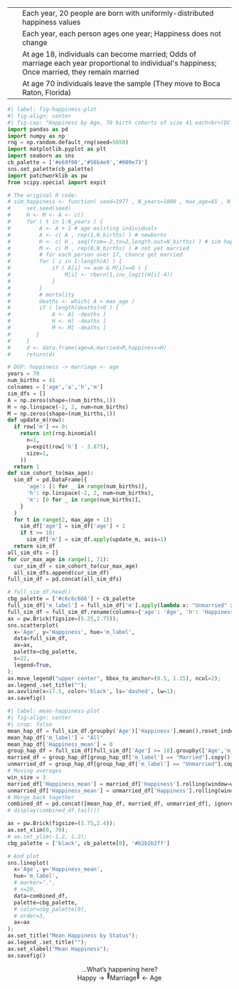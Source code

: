 
```{=html}
<table>
<thead>
</thead>
<tbody>
<tr>
  <td width="5%" align="right"><span data-qmd="<i class='bi bi-1-circle'></i>"></span></td>
  <td width="95%">Each year, 20 people are born with uniformly-distributed happiness values</td>
</tr>
<tr>
  <td><span data-qmd="<i class='bi bi-2-circle'></i>"></span></td>
  <td>Each year, each person ages one year; Happiness does not change</td>
</tr>
<tr>
  <td><span data-qmd="<i class='bi bi-3-circle'></i>"></span></td>
  <td>At age 18, individuals can become married; Odds of marriage each year proportional to individual's happiness; Once married, they remain married</td>
</tr>
<tr>
  <td><span data-qmd="<i class='bi bi-4-circle'></i>"></span></td>
  <td>At age 70 individuals leave the sample (They move to Boca Raton, Florida)</td>
</tr>
</tbody>
</table>
```

:::: {layout="[60,40]" layout-valign="center"}
::: {#collider-plot}

```python
#| label: fig-happiness-plot
#| fig-align: center
#| fig-cap: "Happiness by Age, 70 birth cohorts of size 41 each<br>(DC minimum marriage age = 18)"
import pandas as pd
import numpy as np
rng = np.random.default_rng(seed=5650)
import matplotlib.pyplot as plt
import seaborn as sns
cb_palette = ['#e69f00','#56b4e9','#009e73']
sns.set_palette(cb_palette)
import patchworklib as pw
from scipy.special import expit

# The original R code:
# sim_happiness <- function( seed=1977 , N_years=1000 , max_age=65 , N_births=20 , aom=18 ) {
#     set.seed(seed)
#     H <- M <- A <- c()
#     for ( t in 1:N_years ) {
#         A <- A + 1 # age existing individuals
#         A <- c( A , rep(1,N_births) ) # newborns
#         H <- c( H , seq(from=-2,to=2,length.out=N_births) ) # sim happiness trait - never changes
#         M <- c( M , rep(0,N_births) ) # not yet married
#         # for each person over 17, chance get married
#         for ( i in 1:length(A) ) {
#             if ( A[i] >= aom & M[i]==0 ) {
#                 M[i] <- rbern(1,inv_logit(H[i]-4))
#             }
#         }
#         # mortality
#         deaths <- which( A > max_age )
#         if ( length(deaths)>0 ) {
#             A <- A[ -deaths ]
#             H <- H[ -deaths ]
#             M <- M[ -deaths ]
#        }
#     }
#     d <- data.frame(age=A,married=M,happiness=H)
#     return(d)

# DGP: happiness -> marriage <- age
years = 70
num_births = 41
colnames = ['age','a','h','m']
sim_dfs = []
A = np.zeros(shape=(num_births,1))
H = np.linspace(-2, 2, num=num_births)
M = np.zeros(shape=(num_births,1))
def update_m(row):
  if row['m'] == 0:
    return int(rng.binomial(
      n=1,
      p=expit(row['h'] - 3.875),
      size=1,
    ))
  return 1
def sim_cohort_to(max_age):
  sim_df = pd.DataFrame({
      'age': [1 for _ in range(num_births)],
      'h': np.linspace(-2, 2, num=num_births),
      'm': [0 for _ in range(num_births)],
    }
  )
  for t in range(2, max_age + 1):
    sim_df['age'] = sim_df['age'] + 1
    if t >= 18:
      sim_df['m'] = sim_df.apply(update_m, axis=1)
  return sim_df
all_sim_dfs = []
for cur_max_age in range(1, 71):
  cur_sim_df = sim_cohort_to(cur_max_age)
  all_sim_dfs.append(cur_sim_df)
full_sim_df = pd.concat(all_sim_dfs)

# full_sim_df.head()
cbg_palette = ['#c6c6c666'] + cb_palette
full_sim_df['m_label'] = full_sim_df['m'].apply(lambda x: "Unmarried" if x == 0 else "Married")
full_sim_df = full_sim_df.rename(columns={'age': 'Age', 'h': 'Happiness'})
ax = pw.Brick(figsize=(5.25,2.75));
sns.scatterplot(
  x='Age', y='Happiness', hue='m_label',
  data=full_sim_df,
  ax=ax,
  palette=cbg_palette,
  s=22,
  legend=True,
);
ax.move_legend("upper center", bbox_to_anchor=(0.5, 1.15), ncol=2);
ax.legend_.set_title("");
ax.axvline(x=17.5, color='black', ls='dashed', lw=1);
ax.savefig()
```

:::
::: {#collider-text}

```python
#| label: mean-happiness-plot
#| fig-align: center
#| crop: false
mean_hap_df = full_sim_df.groupby('Age')['Happiness'].mean().reset_index()
mean_hap_df['m_label'] = "All"
mean_hap_df['Happiness_mean'] = 0
group_hap_df = full_sim_df[full_sim_df['Age'] >= 18].groupby(['Age','m_label'])['Happiness'].mean().reset_index()
married_df = group_hap_df[group_hap_df['m_label'] == "Married"].copy()
unmarried_df = group_hap_df[group_hap_df['m_label'] == "Unmarried"].copy()
# Moving averages
win_size = 3
married_df['Happiness_mean'] = married_df['Happiness'].rolling(window=win_size).mean()
unmarried_df['Happiness_mean'] = unmarried_df['Happiness'].rolling(window=win_size).mean()
# Merge back together
combined_df = pd.concat([mean_hap_df, married_df, unmarried_df], ignore_index=True)
# display(combined_df.tail())

ax = pw.Brick(figsize=(3.75,2.4));
ax.set_xlim(0, 70);
# ax.set_ylim(-1.2, 1.2);
cbg_palette = ['black', cb_palette[0], '#b2b2b2ff']

# And plot
sns.lineplot(
  x='Age', y='Happiness_mean',
  hue='m_label',
  # marker=".",
  # s=20,
  data=combined_df,
  palette=cbg_palette,
  # color=cbg_palette[0],
  # order=3,
  ax=ax
);
ax.set_title("Mean Happiness by Status");
ax.legend_.set_title("");
ax.set_xlabel("Mean Happiness");
ax.savefig()
```

<center>

[...What's happening here?]{.text-70}<br>
$\textsf{Happy} \rightarrow {}^{🤔}\textsf{Marriage}^{🤔} \leftarrow \textsf{Age}$

</center>

:::
::::
